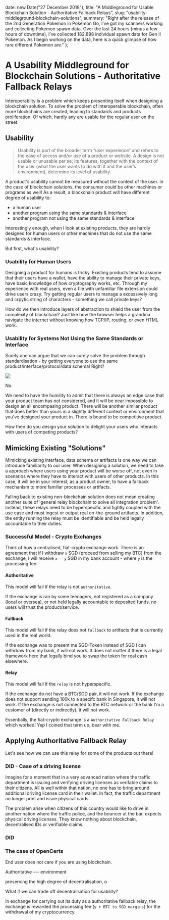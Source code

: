 


  date: new Date("27 December 2018"),
  title: "A Middleground for Usable Blockchain Solution - Authoritative Fallback Relays",
  slug: "usability-middleground-blockchain-solutions",
  summary: "Right after the release of the 2nd Generation Pokemon in Pokemon Go, I’ve got my scanners working and collecting Pokemon spawn data. Over the last 24 hours (minus a few hours of downtime), I’ve collected 182,898 individual spawn data for Gen II Pokemon. As I begin working on the data, here is a quick glimpse of how rare different Pokemon are."
};

A Usability Middleground for Blockchain Solutions - Authoritative Fallback Relays
===

Interoperablity is a problem which keeps presenting itself when designing a blockchain solution. To solve the problem of interoperable blockchain, often more blockchains are created, leading to standards and products proliferation. Of which, hardly any are usable for the regular user on the street. 

## Usability

> Usability is part of the broader term “user experience” and refers to the ease of access and/or use of a product or website. A design is not usable or unusable per se; its features, together with the context of the user (what the user wants to do with it and the user’s environment), determine its level of usability.

A product's usability cannot be measured without the context of the user. In the case of blockchain solutions, the consumer could be other machines or programs as well! As a result, a blockchain product will have different degree of usability to:

- a human user
- another program using the same standards & interface
- another program not using the same standards & interface

Interestingly enough, when I look at existing products, they are hardly designed for human users or other machines that do not use the same standards & interface. 

But first, what's usability?

### Usability for Human Users

Designing a product for humans is tricky. Existing products tend to assume that their users have a wallet, have the ability to manage their private keys, have basic knowledge of how cryptography works, etc. Through my experience with real users, even a file with unfamiliar file extension could drive users crazy. Try getting regular users to manage a excessively long and crpytic string of characters - something we call private keys? 

How do we then introduce layers of abstraction to shield the user from the complexity of blockchain? Just like how the browser helps a grandma navigate the internet without knowing how TCP/IP, routing, or even HTML work. 

### Usability for Systems Not Using the Same Standards or Interface

Surely one can argue that we can surely solve the problem through standardisation - by getting everyone to use the same product/interface/protocol/data schema! Right?

<div class="text-center m-4">
  <img src="https://imgs.xkcd.com/comics/standards.png" style={{width:"50%"}}/>
</div>

No.

We need to have the humility to admit that there is always an edge case that your product team has not considered, and it will be near impossible to design an all encompasing product. There will be another similar product that does better than yours in a slightly different context or environment that you've designed your product in. There is bound to be competitive product. 

How then do you design your solution to delight your users who interacts with users of competing products? 

## Mimicking Existing "Solutions"

Mimicking existing interface, data schema or artifacts is one way we can introduce familiarity to our user. When designing a solution, we need to take a approach where users using your product will be worse off, not even in scenarios where they have to interact with users of other products. In this case, it will be in your interest, as a product owner, to have a fallback mechanism to more familiar processes or artifacts. 

Falling back to existing non-blockchain solution does not mean creating another suite of 'general relay blockchain to solve all integration problem'. Instead, these relays need to be hyperspecific and tightly coupled with the use case and must ingest or output real on-the-ground artifacts. In addition, the entity running the relay must be identifiable and be held legally accountable to their duties.

### Successful Model - Crypto Exchanges

Think of how a centralised, fiat-crypto exchange work. There is an agreement that if I withdraw `x` SGD (proceed from selling my BTC) from the exchange, I will receive `x - y` SGD in my bank account - where `y` is the processing fee.

#### Authoritative

This model will fail if the relay is not `authoritative`. 

If the exchange is ran by some teenagers, not registered as a company (local or oversea), or not held legally accountable to deposited funds, no users will trust the product/service.

#### Fallback

This model will fail if the relay does not `fallback` to artifacts that is currently used in the real world.

If the exchange was to present me SGD-Token instead of SGD I can withdraw from my bank, it will not work. It does not matter if there is a legal framework here that legally bind you to swap the token for real cash elsewhere.

#### Relay

This model will fail if the `relay` is not hyperspecific. 

If the exchange do not have a BTC/SGD pair, it will not work. If the exchange does not support sending 100k to a specifc bank in Singapore, it will not work. If the exchange is not connected to the BTC network or the bank I'm a customer of (directly or indirectly), it will not work. 

Essentially, the fiat-crypto exchange is a `Authoritative Fallback Relay` which worked! Yep I coined that term up, bear with me. 

## Applying Authoritative Fallback Relay

Let's see how we can use this relay for some of the products out there!

### DID - Case of a driving license

Imagine for a moment that in a very advanced nation where the traffic department is issuing and verifying driving licenses as verifable claims to their citizens. All is well within that nation, no one has to bring around additional driving license card in their wallet. In fact, the traffic department no longer print and issue physical cards.

The problem arise when citizens of this country would like to drive in another nation where the traffic police, and the bouncer at the bar, expects physical driving licenses. They know nothing about blockchain, decentralised IDs or verifiable claims.

### DID












### The case of OpenCerts
End user does not care if you are using blockchain.


Authoritative --- environment

preserving the high degree of decentralisation, o

What if we can trade off decentralisation for usability? 




In exchange for carrying out its duty as a authoritative fallback relay, the exchange is rewarded the processing fee (`y + BTC to SGD margins`) for the withdrawal of my cryptocurrency. 
